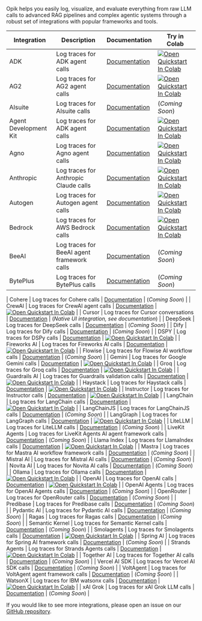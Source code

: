 Opik helps you easily log, visualize, and evaluate everything from raw LLM calls to advanced RAG pipelines and complex agentic systems through a robust set of integrations with popular frameworks and tools.

| Integration           | Description                                | Documentation                                              | Try in Colab                                                                                                                                                                                                                  |
| --------------------- | ------------------------------------------ | ---------------------------------------------------------- | ----------------------------------------------------------------------------------------------------------------------------------------------------------------------------------------------------------------------------- |
| ADK                   | Log traces for ADK agent calls             | [Documentation](/docs/opik/tracing/integrations/adk)       | [![Open Quickstart In Colab](https://colab.research.google.com/assets/colab-badge.svg)](https://colab.research.google.com/github/comet-ml/opik/blob/main/apps/opik-documentation/documentation/docs/cookbook/adk.ipynb)       |
| AG2                   | Log traces for AG2 agent calls             | [Documentation](/docs/opik/tracing/integrations/ag2)       | [![Open Quickstart In Colab](https://colab.research.google.com/assets/colab-badge.svg)](https://colab.research.google.com/github/comet-ml/opik/blob/main/apps/opik-documentation/documentation/docs/cookbook/ag2.ipynb)       |
| AIsuite               | Log traces for AIsuite calls               | [Documentation](/docs/opik/tracing/integrations/aisuite)   | (_Coming Soon_)                                                                                                                                                                                                               |
| Agent Development Kit | Log traces for ADK agent calls             | [Documentation](/docs/opik/tracing/integrations/adk)       | [![Open Quickstart In Colab](https://colab.research.google.com/assets/colab-badge.svg)](https://colab.research.google.com/github/comet-ml/opik/blob/main/apps/opik-documentation/documentation/docs/cookbook/adk.ipynb)       |
| Agno                  | Log traces for Agno agent calls            | [Documentation](/docs/opik/tracing/integrations/agno)      | [![Open Quickstart In Colab](https://colab.research.google.com/assets/colab-badge.svg)](https://colab.research.google.com/github/comet-ml/opik/blob/main/apps/opik-documentation/documentation/docs/cookbook/agno.ipynb)      |
| Anthropic             | Log traces for Anthropic Claude calls      | [Documentation](/docs/opik/tracing/integrations/anthropic) | [![Open Quickstart In Colab](https://colab.research.google.com/assets/colab-badge.svg)](https://colab.research.google.com/github/comet-ml/opik/blob/main/apps/opik-documentation/documentation/docs/cookbook/anthropic.ipynb) |
| Autogen               | Log traces for Autogen agent calls         | [Documentation](/docs/opik/tracing/integrations/autogen)   | [![Open Quickstart In Colab](https://colab.research.google.com/assets/colab-badge.svg)](https://colab.research.google.com/github/comet-ml/opik/blob/main/apps/opik-documentation/documentation/docs/cookbook/autogen.ipynb)   |
| Bedrock               | Log traces for AWS Bedrock calls           | [Documentation](/docs/opik/tracing/integrations/bedrock)   | [![Open Quickstart In Colab](https://colab.research.google.com/assets/colab-badge.svg)](https://colab.research.google.com/github/comet-ml/opik/blob/main/apps/opik-documentation/documentation/docs/cookbook/bedrock.ipynb)   |
| BeeAI                 | Log traces for BeeAI agent framework calls | [Documentation](/docs/opik/tracing/integrations/beeai)     | (_Coming Soon_)                                                                                                                                                                                                               |
| BytePlus              | Log traces for BytePlus calls              | [Documentation](/docs/opik/tracing/integrations/byteplus)  | (_Coming Soon_)                                                                                                                                                                                                               |

| Cohere | Log traces for Cohere calls | [Documentation](/docs/opik/tracing/integrations/cohere) | (_Coming Soon_) |
| CrewAI | Log traces for CrewAI agent calls | [Documentation](/docs/opik/tracing/integrations/crewai) | [![Open Quickstart In Colab](https://colab.research.google.com/assets/colab-badge.svg)](https://colab.research.google.com/github/comet-ml/opik/blob/main/apps/opik-documentation/documentation/docs/cookbook/crewai.ipynb) |
| Cursor | Log traces for Cursor conversations | [Documentation](/docs/opik/tracing/integrations/cursor) | (_Native UI integration, see documentation_) |
| DeepSeek | Log traces for DeepSeek calls | [Documentation](/docs/opik/tracing/integrations/deepseek) | (_Coming Soon_) |
| Dify | Log traces for Dify calls | [Documentation](/docs/opik/tracing/integrations/dify) | (_Coming Soon_) |
| DSPY | Log traces for DSPy calls | [Documentation](/docs/opik/tracing/integrations/dspy) | [![Open Quickstart In Colab](https://colab.research.google.com/assets/colab-badge.svg)](https://colab.research.google.com/github/comet-ml/opik/blob/main/apps/opik-documentation/documentation/docs/cookbook/dspy.ipynb) |
| Fireworks AI | Log traces for Fireworks AI calls | [Documentation](/docs/opik/tracing/integrations/fireworks-ai) | [![Open Quickstart In Colab](https://colab.research.google.com/assets/colab-badge.svg)](https://colab.research.google.com/github/comet-ml/opik/blob/main/apps/opik-documentation/documentation/docs/cookbook/fireworks-ai.ipynb) |
| Flowise | Log traces for Flowise AI workflow calls | [Documentation](/docs/opik/tracing/integrations/flowise) | (_Coming Soon_) |
| Gemini | Log traces for Google Gemini calls | [Documentation](/docs/opik/tracing/integrations/gemini) | [![Open Quickstart In Colab](https://colab.research.google.com/assets/colab-badge.svg)](https://colab.research.google.com/github/comet-ml/opik/blob/main/apps/opik-documentation/docs/cookbook/gemini.ipynb) |
| Groq | Log traces for Groq calls | [Documentation](/docs/opik/tracing/integrations/groq) | [![Open Quickstart In Colab](https://colab.research.google.com/assets/colab-badge.svg)](https://colab.research.google.com/github/comet-ml/opik/blob/main/apps/opik-documentation/documentation/docs/cookbook/groq.ipynb) |
| Guardrails AI | Log traces for Guardrails validation calls | [Documentation](/docs/opik/tracing/integrations/guardrails-ai) | [![Open Quickstart In Colab](https://colab.research.google.com/assets/colab-badge.svg)](https://colab.research.google.com/github/comet-ml/opik/blob/main/apps/opik-documentation/documentation/docs/cookbook/guardrails.ipynb) |
| Haystack | Log traces for Haystack calls | [Documentation](/docs/opik/tracing/integrations/haystack) | [![Open Quickstart In Colab](https://colab.research.google.com/assets/colab-badge.svg)](https://colab.research.google.com/github/comet-ml/opik/blob/main/apps/opik-documentation/documentation/docs/cookbook/haystack.ipynb) |
| Instructor | Log traces for Instructor calls | [Documentation](/docs/opik/tracing/integrations/instructor) | [![Open Quickstart In Colab](https://colab.research.google.com/assets/colab-badge.svg)](https://colab.research.google.com/github/comet-ml/opik/blob/main/apps/opik-documentation/documentation/docs/cookbook/instructor.ipynb) |
| LangChain | Log traces for LangChain calls | [Documentation](/docs/opik/tracing/integrations/langchain) | [![Open Quickstart In Colab](https://colab.research.google.com/assets/colab-badge.svg)](https://colab.research.google.com/github/comet-ml/opik/blob/main/apps/opik-documentation/documentation/docs/cookbook/langchain.ipynb) |
| LangChainJS | Log traces for LangChainJS calls | [Documentation](/docs/opik/tracing/integrations/langchainjs) | (_Coming Soon_) |
| LangGraph | Log traces for LangGraph calls | [Documentation](/docs/opik/tracing/integrations/langgraph) | [![Open Quickstart In Colab](https://colab.research.google.com/assets/colab-badge.svg)](https://colab.research.google.com/github/comet-ml/opik/blob/main/apps/opik-documentation/documentation/docs/cookbook/langgraph.ipynb) |
| LiteLLM | Log traces for LiteLLM calls | [Documentation](/docs/opik/tracing/integrations/litellm) | (_Coming Soon_) |
| LiveKit Agents | Log traces for LiveKit Agents AI agent framework calls | [Documentation](/docs/opik/tracing/integrations/livekit) | (_Coming Soon_) |
| Llama Index | Log traces for LlamaIndex calls | [Documentation](/docs/opik/tracing/integrations/llama_index) | [![Open Quickstart In Colab](https://colab.research.google.com/assets/colab-badge.svg)](https://colab.research.google.com/github/comet-ml/opik/blob/main/apps/opik-documentation/documentation/docs/cookbook/llamaindex.ipynb) |
| Mastra | Log traces for Mastra AI workflow framework calls | [Documentation](/docs/opik/tracing/integrations/mastra) | (_Coming Soon_) |
| Mistral AI | Log traces for Mistral AI calls | [Documentation](/docs/opik/tracing/integrations/mistral) | (_Coming Soon_) |
| Novita AI | Log traces for Novita AI calls | [Documentation](/docs/opik/tracing/integrations/novita-ai) | (_Coming Soon_) |
| Ollama | Log traces for Ollama calls | [Documentation](/docs/opik/tracing/integrations/ollama) | [![Open Quickstart In Colab](https://colab.research.google.com/assets/colab-badge.svg)](https://colab.research.google.com/github/comet-ml/opik/blob/main/apps/opik-documentation/documentation/docs/cookbook/ollama.ipynb) |
| OpenAI | Log traces for OpenAI calls | [Documentation](/docs/opik/tracing/integrations/openai) | [![Open Quickstart In Colab](https://colab.research.google.com/assets/colab-badge.svg)](https://colab.research.google.com/github/comet-ml/opik/blob/main/apps/opik-documentation/documentation/docs/cookbook/openai.ipynb) |
| OpenAI Agents | Log traces for OpenAI Agents calls | [Documentation](/docs/opik/tracing/integrations/openai_agents) | (_Coming Soon_) |
| OpenRouter | Log traces for OpenRouter calls | [Documentation](/docs/opik/tracing/integrations/openrouter) | (_Coming Soon_) |
| Predibase | Log traces for Predibase calls | [Documentation](/docs/opik/tracing/integrations/predibase) | (_Coming Soon_) |
| Pydantic AI | Log traces for Pydantic AI calls | [Documentation](/docs/opik/tracing/integrations/pydantic-ai) | (_Coming Soon_) |
| Ragas | Log traces for Ragas calls | [Documentation](/docs/opik/tracing/integrations/ragas) | (_Coming Soon_) |
| Semantic Kernel | Log traces for Semantic Kernel calls | [Documentation](/docs/opik/tracing/integrations/semantic-kernel) | (_Coming Soon_) |
| Smolagents | Log traces for Smolagents calls | [Documentation](/docs/opik/tracing/integrations/smolagents) | [![Open Quickstart In Colab](https://colab.research.google.com/assets/colab-badge.svg)](https://colab.research.google.com/github/comet-ml/opik/blob/main/apps/opik-documentation/documentation/docs/cookbook/smolagents.ipynb) |
| Spring AI | Log traces for Spring AI framework calls | [Documentation](/docs/opik/tracing/integrations/spring-ai) | (_Coming Soon_) |
| Strands Agents | Log traces for Strands Agents calls | [Documentation](/docs/opik/tracing/integrations/strands-agents) | [![Open Quickstart In Colab](https://colab.research.google.com/assets/colab-badge.svg)](https://colab.research.google.com/github/comet-ml/opik/blob/main/apps/opik-documentation/documentation/docs/cookbook/strands-agents.ipynb) |
| Together AI | Log traces for Together AI calls | [Documentation](/docs/opik/tracing/integrations/together-ai) | (_Coming Soon_) |
| Vercel AI SDK | Log traces for Vercel AI SDK calls | [Documentation](/docs/opik/tracing/integrations/vercel-ai-sdk) | (_Coming Soon_) |
| VoltAgent | Log traces for VoltAgent agent framework calls | [Documentation](/docs/opik/tracing/integrations/voltagent) | (_Coming Soon_) |
| WatsonX | Log traces for IBM watsonx calls | [Documentation](/docs/opik/tracing/integrations/watsonx) | [![Open Quickstart In Colab](https://colab.research.google.com/assets/colab-badge.svg)](https://colab.research.google.com/github/comet-ml/opik/blob/main/apps/opik-documentation/documentation/docs/cookbook/watsonx.ipynb) |
| xAI Grok | Log traces for xAI Grok LLM calls | [Documentation](/docs/opik/tracing/integrations/xai-grok) | (_Coming Soon_) |

If you would like to see more integrations, please open an issue on our [GitHub repository](https://github.com/comet-ml/opik/issues/new/choose).
